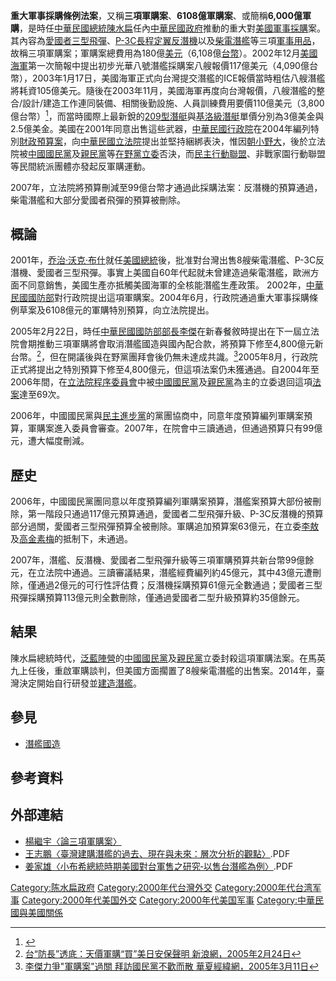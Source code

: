 '''重大軍事採購條例法案'''，又稱'''三項軍購案'''、'''6108億軍購案'''、或簡稱'''6,000億軍購'''，是時任[[中華民國總統|中華民國總統]][[陳水扁|陳水扁]]任內[[中華民國政府|中華民國政府]]推動的重大對[[美國對台軍售|美國軍事採購]]案。其內容為[[愛國者飛彈|愛國者三型飛彈]]、[[P-3獵戶座海上巡邏機|P-3C長程定翼反潛機]]以及[[柴電潛艦|柴電潛艦]]等三項[[軍事|軍事]][[用品|用品]]，故稱三項軍購案；軍購案總費用為180億[[美元|美元]]（6,108億[[新臺幣|台幣]]）。2002年12月[[美國海軍|美國海軍]]第一次簡報中提出初步光華八號潛艦採購案八艘報價117億美元（4,090億台幣），2003年1月17日，美國海軍正式向台灣提交潛艦的ICE報價當時粗估八艘潛艦將耗資105億美元。隨後在2003年11月，美國海軍再度向台灣報價，八艘潛艦的整合/設計/建造工作連同裝備、相關後勤設施、人員訓練費用要價110億美元（3,800億台幣）<ref>{{Cite web |url=http://www.mdc.idv.tw/mdc/navy/rocnavy/kh8.htm |title=光華八號潛艦採購案 |accessdate=2020-02-20 |archive-date=2019-08-21 |archive-url=https://web.archive.org/web/20190821060827/http://www.mdc.idv.tw/mdc/navy/rocnavy/kh8.htm |dead-url=no }}</ref>，而當時國際上最新銳的[[209型潛艇|209型潛艇]]與[[基洛级潜艇|基洛級潛艇]]單價分別為3億美金與2.5億美金。美國在2001年同意出售這些武器，[[中華民國行政院|中華民國行政院]]在2004年編列特別[[財政預算案|財政預算案]]，向[[中華民國立法院|中華民國立法院]]提出並堅持綑綁表決，惟因[[少數派政府|朝小野大]]，後於立法院被[[中國國民黨|中國國民黨]]及[[親民黨|親民黨]]等[[在野黨|在野黨]][[立委|立委]]否決，而[[民主行動聯盟|民主行動聯盟]]、非戰家園行動聯盟等民間統派團體亦發起反軍購運動。

2007年，立法院將預算刪減至99億台幣才通過此採購法案：反潛機的預算通過，柴電潛艦和大部分愛國者飛彈的預算被刪除。

==概論==

2001年，[[乔治·沃克·布什|乔治·沃克·布什]]就任[[美國總統|美國總統]]後，批准對台灣出售8艘柴電潛艦、P-3C反潛機、愛國者三型飛彈。事實上美國自60年代起就未曾建造過柴電潛艦，歐洲方面不同意銷售，美國生產亦抵觸美國海軍的全核能潛艦生產政策。
2002年，[[中華民國國防部|中華民國國防部]]對行政院提出這項軍購案。2004年6月，行政院通過重大軍事採購條例草案及6108億元的軍購特別預算，向立法院提出。

2005年2月22日，時任[[中華民國國防部部長|中華民國國防部部長]][[李傑|李傑]]在新春餐敘時提出在下一屆立法院會期推動三項軍購將會取消潛艦國造與國內配合款，將預算下修至4,800億元新台幣。<ref>[http://news.sina.com.cn/o/2005-02-24/08125187223s.shtml 台“防長”透底：天價軍購“買”美日安保聲明 新浪網，2005年2月24日]</ref>，但在開議後與在野黨團拜會後仍無未達成共識。<ref>[http://news.sina.com.cn/c/2005-03-11/09115330106s.shtml 李傑力爭"軍購案"過關 拜訪國民黨不歡而散 華夏經緯網，2005年3月11日]</ref>2005年8月，行政院正式將提出之特別預算下修至4,800億元，但這項法案仍未獲通過。自2004年至2006年間，在[[立法院程序委員會|立法院程序委員會]]中被[[中國國民黨|中國國民黨]]及[[親民黨|親民黨]]為主的立委退回這項[[法案|法案]]達至69次。

2006年，中國國民黨與[[民主進步黨|民主進步黨]]的黨團協商中，同意年度預算編列軍購案預算，軍購案進入委員會審查。2007年，在院會中三讀通過，但通過預算只有99億元，遭大幅度刪減。

==歷史==
2006年，中國國民黨團同意以年度預算編列軍購案預算，潛艦案預算大部份被刪除，第一階段只通過117億元預算通過，愛國者二型飛彈升級、P-3C反潛機的預算部分過關，愛國者三型飛彈預算全被刪除。軍購追加預算案63億元，在立委[[李敖|李敖]]及[[高金素梅|高金素梅]]的抵制下，未通過。

2007年，潛艦、反潛機、愛國者二型飛彈升級等三項軍購預算共新台幣99億餘元，在立法院中通過。三讀審議結果，潛艦經費編列約45億元，其中43億元遭刪除，僅通過2億元的可行性評估費；反潛機採購預算61億元全數通過；愛國者三型飛彈採購預算113億元則全數刪除，僅通過愛國者二型升級預算約35億餘元。

==結果==
陳水扁總統時代，[[泛藍|泛藍陣營]]的[[中國國民黨|中國國民黨]]及[[親民黨|親民黨]]立委封殺這項軍購法案。在馬英九上任後，重啟軍購談判，但美國方面擱置了8艘柴電潛艦的出售案。2014年，臺灣決定開始自行研發並[[潛艦國造|建造潛艦]]。

==參見==
* [[潛艦國造|潛艦國造]]

== 參考資料 ==
{{reflist}}

==外部連結==
* [http://www.youth.com.tw/db/epaper/es001001/eb0164.htm 楊繼宇〈論三項軍購案〉]{{Wayback|url=http://www.youth.com.tw/db/epaper/es001001/eb0164.htm |date=20150909073619 }}
* [https://www.pf.org.tw/files/5929/5210E037-AD2C-463C-AEC1-98E1410D5117 王志鵬〈臺灣建購潛艦的過去、現在與未來：層次分析的觀點〉]{{Wayback|url=https://www.pf.org.tw/files/5929/5210E037-AD2C-463C-AEC1-98E1410D5117 |date=20190719090536 }}.PDF
* [https://nccur.lib.nccu.edu.tw/retrieve/80610/202003.pdf 姜家雄〈小布希總統時期美國對台軍售之研究‐以售台潛艦為例〉]{{Wayback|url=https://nccur.lib.nccu.edu.tw/retrieve/80610/202003.pdf |date=20190816201949 }}.PDF

{{陳水扁政府時期中華民國外交}}

[[Category:陈水扁政府|Category:陈水扁政府]]
[[Category:2000年代台灣外交|Category:2000年代台灣外交]]
[[Category:2000年代台湾军事|Category:2000年代台湾军事]]
[[Category:2000年代美国外交|Category:2000年代美国外交]]
[[Category:2000年代美国军事|Category:2000年代美国军事]]
[[Category:中華民國與美國關係|Category:中華民國與美國關係]]